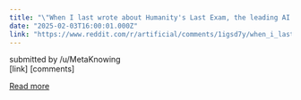 ```yaml
---
title: "\"When I last wrote about Humanity's Last Exam, the leading AI model got an 8.3%. 5 models now surpass that, and the best model gets a 26.6%. That was 10 DAYS AGO.\""
date: "2025-02-03T16:00:01.000Z"
link: "https://www.reddit.com/r/artificial/comments/1igsd7y/when_i_last_wrote_about_humanitys_last_exam_the/"
---
```


submitted by    /u/MetaKnowing  
 [link]   [comments]

[Read more](https://www.reddit.com/r/artificial/comments/1igsd7y/when_i_last_wrote_about_humanitys_last_exam_the/)
